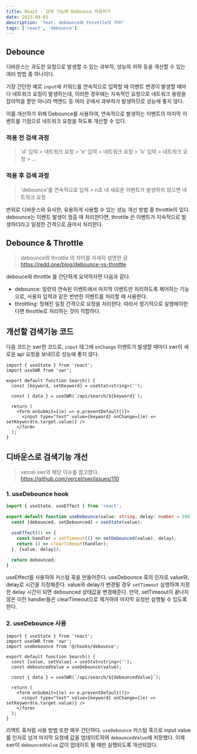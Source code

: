```yaml
---
title: React · 검색 기능에 Debounce 적용하기
date: 2023-09-03
description: 'feat. debounce와 throttle의 차이'
tags: ['react', 'debounce']
---
```


## Debounce

디바운스는 과도한 요청으로 발생할 수 있는 과부하, 성능의 저하 등을 개선할 수 있는 여러 방법 중 하나이다.

가장 간단한 예로 `input`에 키워드를 연속적으로 입력할 때 이벤트 변경이 발생할 때마다 네트워크 요청이 발생하는데,
이러한 경우에는 지속적인 요청으로 네트워크 용량을 잡아먹을 뿐만 아니라 백엔드 등 여러 곳에서 과부하가 발생하므로 성능에 좋지 않다.

이를 개선하기 위해 Debounce를 사용하여, 연속적으로 발생하는 이벤트의 마지막 이벤트를 기점으로 네트워크 요청을 하도록 개선할 수 있다.

### 적용 전 검색 과정

> 'd' 입력 > 네트워크 요청 > 'e' 입력 > 네트워크 요청 > 'b' 입력 > 네트워크 요청 > ...

### 적용 후 검색 과정

> 'debounce'를 연속적으로 입력 > n초 내 새로운 이벤트가 발생하지 않으면 네트워크 요청

번외로 디바운스와 유사한, 유용하게 사용할 수 있는 성능 개선 방법 중 throttle이 있다. debounce는 이벤트 발생이 멈출 때 처리한다면, throttle 은 이벤트가 지속적으로 발생하더라고 일정한 간격으로 끊어서 처리한다.

## Debounce & Throttle

> debounce와 throttle 의 차이를 자세히 설명한 글  
> https://redd.one/blog/debounce-vs-throttle

debouce와 throttle 를 간단하게 요약하자면 다음과 같다.

- debounce: 일련의 연속된 이벤트에서 마지막 이벤트만 처리하도록 제어하는 기능으로, 사용자 입력과 같은 번번한 이벤트를 처리할 때 사용한다.
- throttling: 정해진 일정 간격으로 요청을 처리한다. 따라서 정기적으로 실행해야한다면 throttle로 처리하는 것이 적합하다.

## 개선할 검색기능 코드

다음 코드는 swr한 코드로, `input` 태그에 `onChange` 이벤트가 발생할 때마다 swr이 새로운 api 요청을 보내므로 성능에 좋지 않다.

```tsx:src/components/search.tsx
import { useState } from 'react';
import useSWR from 'swr';

export default function Search() {
  const [keyword, setKeyword] = useStat<string>('');

  const { data } = useSWR(`/api/search/${keyword}`);

  return (
    <form onSubmit={(e) => e.preventDefault()}>
      <input type="text" value={keyword} onChange={(e) => setKeyword(e.target.value)} />
    </form>
  );
}
```

## 디바운스로 검색기능 개선

> vercel swr의 해당 이슈를 참고했다.  
> https://github.com/vercel/swr/issues/110

### 1. useDebounce hook

```tsx:src/hooks/debounce.ts
import { useState, useEffect } from 'react';

export default function useDebounce(value: string, delay: number = 500) {
  const [debounced, setDebounced] = useState(value);

  useEffect(() => {
    const handler = setTimeout(() => setDebounced(value), delay);
    return () => clearTimeout(handler);
  }, [value, delay]);

  return debounced;
}
```

useEffect를 사용하여 커스텀 훅을 만들어준다. useDebounce 훅의 인자로 value와, delay로 시간을 지정해준다.
value와 delay가 변경될 경우 `setTimeout` 실행하여 지정한 delay 시간이 되면 debounced 상태값을 변경해준다.
만약, setTimeout이 끝나지 않은 이전 handler들은 clearTimeout으로 제거하여 마지막 요청만 실행될 수 있도록 한다.

### 2. useDebounce 사용

```tsx:src/components/search.tsx
import { useState } from 'react';
import useSWR from 'swr';
import useDebounce from '@/hooks/debounce';

export default function Search() {
  const [value, setValue] = useStat<string>('');
  const debouncedValue = useDebounce(value);

  const { data } = useSWR(`/api/search/${debouncedValue}`);

  return (
    <form onSubmit={(e) => e.preventDefault()}>
      <input type="text" value={keyword} onChange={(e) => setKeyword(e.target.value)} />
    </form>
  );
}
```

리액트 훅처럼 사용 방법 또한 매우 간단하다.
`useDebounce` 커스텀 훅으로 input value를 인자로 넘겨 마지막 요청에 값을 업데이트하여 `debouncedValue`에 저장했다.
이제 swr이 `debouncedValue` 값이 업데이트 될 때만 실행되도록 개선되었다.
